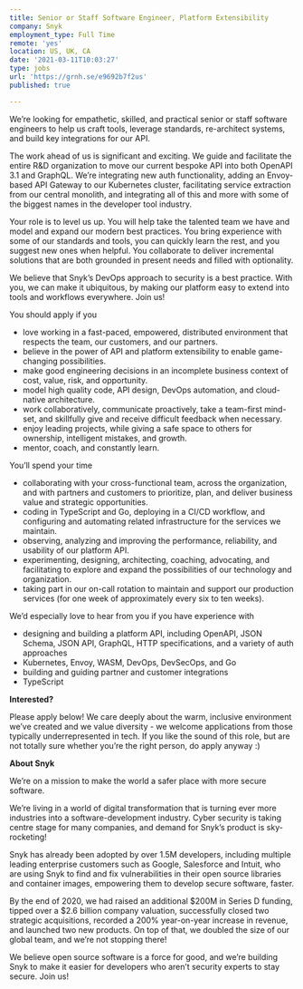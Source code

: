 ```yaml
---
title: Senior or Staff Software Engineer, Platform Extensibility
company: Snyk
employment_type: Full Time
remote: 'yes'
location: US, UK, CA
date: '2021-03-11T10:03:27'
type: jobs
url: 'https://grnh.se/e9692b7f2us'
published: true

---
```

We’re looking for empathetic, skilled, and practical senior or staff software engineers to help us craft tools, leverage standards, re-architect systems, and build key integrations for our API.

The work ahead of us is significant and exciting. We guide and facilitate the entire R&D organization to move our current bespoke API into both OpenAPI 3.1 and GraphQL. We’re integrating new auth functionality, adding an Envoy-based API Gateway to our Kubernetes cluster, facilitating service extraction from our central monolith, and integrating all of this and more with some of the biggest names in the developer tool industry.

Your role is to level us up. You will help take the talented team we have and model and expand our modern best practices. You bring experience with some of our standards and tools, you can quickly learn the rest, and you suggest new ones when helpful. You collaborate to deliver incremental solutions that are both grounded in present needs and filled with optionality.

We believe that Snyk’s DevOps approach to security is a best practice. With you, we can make it ubiquitous, by making our platform easy to extend into tools and workflows everywhere. Join us!

You should apply if you

* love working in a fast-paced, empowered, distributed environment that respects the team, our customers, and our partners.
* believe in the power of API and platform extensibility to enable game-changing possibilities.
* make good engineering decisions in an incomplete business context of cost, value, risk, and opportunity.
* model high quality code, API design, DevOps automation, and cloud-native architecture.
* work collaboratively, communicate proactively, take a team-first mind-set, and skillfully give and receive difficult feedback when necessary.
* enjoy leading projects, while giving a safe space to others for ownership, intelligent mistakes, and growth.
* mentor, coach, and constantly learn.

You’ll spend your time

* collaborating with your cross-functional team, across the organization, and with partners and customers to prioritize, plan, and deliver business value and strategic opportunities.
* coding in TypeScript and Go, deploying in a CI/CD workflow, and configuring and automating related infrastructure for the services we maintain.
* observing, analyzing and improving the performance, reliability, and usability of our platform API.
* experimenting, designing, architecting, coaching, advocating, and facilitating to explore and expand the possibilities of our technology and organization.
* taking part in our on-call rotation to maintain and support our production services (for one week of approximately every six to ten weeks).

We’d especially love to hear from you if you have experience with

* designing and building a platform API, including OpenAPI, JSON Schema, JSON API, GraphQL, HTTP specifications, and a variety of auth approaches
* Kubernetes, Envoy, WASM, DevOps, DevSecOps, and Go
* building and guiding partner and customer integrations
* TypeScript

**Interested?**

Please apply below! We care deeply about the warm, inclusive environment we’ve created and we value diversity - we welcome applications from those typically underrepresented in tech. If you like the sound of this role, but are not totally sure whether you’re the right person, do apply anyway :)

**About Snyk**

We’re on a mission to make the world a safer place with more secure software.

We’re living in a world of digital transformation that is turning ever more industries into a software-development industry.  Cyber security is taking centre stage for many companies, and demand for Snyk’s product is sky-rocketing!  

Snyk has already been adopted by over 1.5M developers, including multiple leading enterprise customers such as Google, Salesforce and Intuit, who are using Snyk to find and fix vulnerabilities in their open source libraries and container images, empowering them to develop secure software, faster.

By the end of 2020, we had raised an additional $200M in Series D funding, tipped over a $2.6 billion company valuation, successfully closed two strategic acquisitions, recorded a 200% year-on-year increase in revenue, and launched two new products.  On top of that, we doubled the size of our global team, and we’re not stopping there!  

We believe open source software is a force for good, and we’re building Snyk to make it easier for developers who aren’t security experts to stay secure.  Join us!
